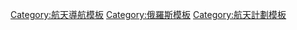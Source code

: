 {{navbox
| name   = 太空梭－和平号计划
| title  = [[太空梭-和平号计划]]
| listclass = hlist
| state = {{{state<includeonly>|autocollapse</includeonly>}}}
|imageleft = [[File:Shuttle-Mir Patch.svg|100px|link=|alt=]]

| group1 = 主条目
| list1  =
* [[太空梭－和平号计划]]
* [[和平号空间站]]
* [[Space Shuttle program|Space Shuttle]]

| group2 = 任务
| list2  =
* [[STS-60]]
* [[STS-63]]
* [[Soyuz TM-21]]
* [[STS-71]]
* [[STS-74]]
* [[STS-76]]
* [[STS-79]]
* [[STS-81]]
* [[STS-84]]
* [[STS-86]]
* [[STS-89]]
* [[STS-91]]

| group3 = [[和平號太空站遠征隊列表|美国远征成员]]
| list3  =
* [[诺曼·萨加德]]
* [[珊农·露茜德]]
* {{link-en|约翰·布莱哈|John E. Blaha}}
* {{link-en|杰瑞·林恩格|Jerry M. Linenger}}
* {{link-en|迈克尔·福尔|Michael Foale}}
* {{link-en|大卫·沃夫|David Wolf (astronaut)}}
* {{link-en|安迪·托马斯|Andy Thomas}}

}}<noinclude>
{{documentation}}
[[Category:航天導航模板]]
[[Category:俄羅斯模板]]
[[Category:航天計劃模板]]
</noinclude>